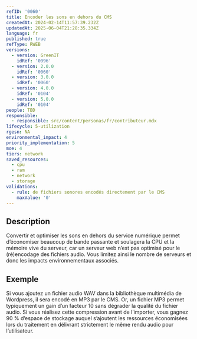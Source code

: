```yaml
---
refID: '0060'
title: Encoder les sons en dehors du CMS
createdAt: 2024-02-14T11:57:39.232Z
updatedAt: 2025-06-04T21:28:35.334Z
language: fr
published: true
refType: RWEB
versions:
  - version: GreenIT
    idRef: '0096'
  - version: 2.0.0
    idRef: '0060'
  - version: 3.0.0
    idRef: '0060'
  - version: 4.0.0
    idRef: '0104'
  - version: 5.0.0
    idRef: '0104'
people: TBD
responsible:
  - responsible: src/content/personas/fr/contributeur.mdx
lifecycle: 5-utilization
rgesn: NA
environmental_impact: 4
priority_implementation: 5
moe: 4
tiers: network
saved_resources:
  - cpu
  - ram
  - network
  - storage
validations:
  - rule: de fichiers sonores encodés directement par le CMS
    maxValue: '0'
---
```


## Description

Convertir et optimiser les sons en dehors du service numérique permet d’économiser beaucoup de bande passante et soulagera la CPU et la mémoire vive du serveur, car un serveur web n’est pas optimisé pour le (ré)encodage des fichiers audio. Vous limitez ainsi le nombre de serveurs et donc les impacts environnementaux associés.

## Exemple

Si vous ajoutez un fichier audio WAV dans la bibliothèque multimédia de Wordpress, il sera encodé en MP3 par le CMS. Or, un fichier MP3 permet typiquement un gain d’un facteur 10 sans dégrader la qualité du fichier audio. Si vous réalisez cette compression avant de l’importer, vous gagnez 90 % d’espace de stockage auquel s’ajoutent les ressources économisées lors du traitement en délivrant strictement le même rendu audio pour l’utilisateur.
